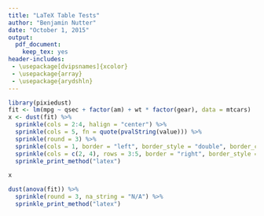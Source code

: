 ```yaml
---
title: "LaTeX Table Tests"
author: "Benjamin Nutter"
date: "October 1, 2015"
output: 
  pdf_document: 
    keep_tex: yes
header-includes:
 - \usepackage[dvipsnames]{xcolor}
 - \usepackage{array}
 - \usepackage{arydshln}
---
```


```r
library(pixiedust)
fit <- lm(mpg ~ qsec + factor(am) + wt * factor(gear), data = mtcars)
x <- dust(fit) %>%
  sprinkle(cols = 2:4, halign = "center") %>%
  sprinkle(cols = 5, fn = quote(pvalString(value))) %>%
  sprinkle(round = 3) %>%
  sprinkle(cols = 1, border = "left", border_style = "double", border_color = "Red") %>%
  sprinkle(cols = c(2, 4), rows = 3:5, border = "right", border_style = "double") %>%
  sprinkle_print_method("latex")
```

```r
x
```

```r
dust(anova(fit)) %>%
  sprinkle(round = 3, na_string = "N/A") %>%
  sprinkle_print_method("latex")
```

\begin{center}
  \renewcommand{\arraystretch}{1.3}
  \begin{tabular}{!{\vrule width 2pt}c:c|c!{\vrule width 2pt}c|c|c%
  !{\vrule width 2pt}c|c|c!{\vrule width 2pt}}
    \noalign{\hrule height 2pt}
    1 & 2 & 3 & 4 & 5 & 6 & 7 & 8 & 9\\ \hline
    1 & 2 & 3 & 4 & 5 & 6 & 7 & 8 & 9\\ \hline
    1 & 2 & 3 & 4 & 5 & 6 & 7 & 8 & 9\\ \noalign{\hrule height 2pt}
    1 & 2 & 3 & 4 & 5 & 6 & 7 & 8 & 9\\ \hline
    1 & 2 & 3 & 4 & 5 & 6 & 7 & 8 & 9\\ \hline
    1 & 2 & 3 & 4 & 5 & 6 & 7 & 8 & 9\\ \noalign{\hrule height 2pt}
    1 & 2 & 3 & 4 & 5 & 6 & 7 & 8 & 9\\ \hline
    1 & 2 & 3 & 4 & 5 & 6 & 7 & 8 & 9\\ \hline
    1 & 2 & 3 & 4 & 5 & 6 & 7 & 8 & 9\\ \noalign{\hrule height 2pt}
  \end{tabular}
\end{center}
